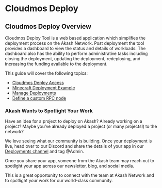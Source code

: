 # Cloudmos Deploy

## Cloudmos Deploy Overview

Cloudmos Deploy Tool is a web based application which simplifies the deployment process on the Akash Network. Post deployment the tool provides a dashboard to view the status and details of workloads. The dashboard also has the ability to perform administrative tasks including closing the deployment, updating the deployment, redeploying, and increasing the funding available to the deployment.

This guide will cover the following topics:

* [Cloudmos Deploy Access](cloudmos-deploy-installation.md)
* [Minecraft Deployment Example](wordpress-deployment-example.md)
* [Manage Deployments](manage-deployments.md)
* [Define a custom RPC node](custom-rpc-node.md)

### Akash Wants to Spotlight Your Work

Have an idea for a project to deploy on Akash? Already working on a project? Maybe you’ve already deployed a project (or many projects!) to the network?

We love seeing what our community is building. Once your deployment is live, head over to our Discord and share the details of your app in our [Deployments channel](https://discord.com/channels/747885925232672829/771909909335506955) and tag @Admin.

Once you share your app, someone from the Akash team may reach out to spotlight your app across our newsletter, blog, and social media.

This is a great opportunity to connect with the team at Akash Network and to spotlight your work for our world-class community.
